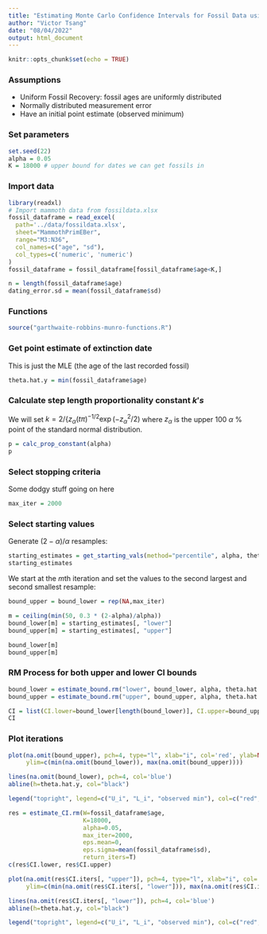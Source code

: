 ---
title: "Estimating Monte Carlo Confidence Intervals for Fossil Data using Garthwaite 1992"
author: "Victor Tsang"
date: "08/04/2022"
output: html_document
---

```{r setup, include=FALSE}
knitr::opts_chunk$set(echo = TRUE)
```

### Assumptions

* Uniform Fossil Recovery: fossil ages are uniformly distributed
* Normally distributed measurement error
* Have an initial point estimate (observed minimum)

### Set parameters

```{r}
set.seed(22)
alpha = 0.05
K = 18000 # upper bound for dates we can get fossils in
```

### Import data

```{r}
library(readxl)
# Import mammoth data from fossildata.xlsx
fossil_dataframe = read_excel(
  path='../data/fossildata.xlsx', 
  sheet="MammothPrimEBer", 
  range="M3:N36", 
  col_names=c("age", "sd"), 
  col_types=c('numeric', 'numeric')
)
fossil_dataframe = fossil_dataframe[fossil_dataframe$age<K,]

n = length(fossil_dataframe$age)
dating_error.sd = mean(fossil_dataframe$sd)
```


### Functions

```{r}
source("garthwaite-robbins-munro-functions.R")
```


### Get point estimate of extinction date

This is just the MLE (the age of the last recorded fossil)

```{r}
theta.hat.y = min(fossil_dataframe$age)
```


### Calculate step length proportionality constant $k's$

We will set $k = 2/\{ z_\alpha (t\pi)^{-1/2}\exp{(-z_\alpha^2/2)}$ where $z_\alpha$ is the upper 100 $\alpha$ % point of the standard normal distribution.

```{r}
p = calc_prop_constant(alpha)
p
```


### Select stopping criteria

Some dodgy stuff going on here

```{r}
max_iter = 2000
```


### Select starting values

Generate $(2 - \alpha) / \alpha$ resamples:

```{r}
starting_estimates = get_starting_vals(method="percentile", alpha, theta.hat.y, n, K, eps.mean=0, eps.sigma=dating_error.sd)
starting_estimates
```

We start at the $m$th iteration and set the values to the second largest and second smallest resample:

```{r}
bound_upper = bound_lower = rep(NA,max_iter)

m = ceiling(min(50, 0.3 * (2-alpha)/alpha))
bound_lower[m] = starting_estimates[, "lower"]
bound_upper[m] = starting_estimates[, "upper"]

bound_lower[m]
bound_upper[m]
```

### RM Process for both upper and lower CI bounds


```{r}
bound_lower = estimate_bound.rm("lower", bound_lower, alpha, theta.hat.y, n, K, p, m, max_iter, eps.mean=0, eps.sigma=dating_error.sd)
bound_upper = estimate_bound.rm("upper", bound_upper, alpha, theta.hat.y, n, K, p, m, max_iter, eps.mean=0, eps.sigma=dating_error.sd)

CI = list(CI.lower=bound_lower[length(bound_lower)], CI.upper=bound_upper[length(bound_upper)])
CI
```


### Plot iterations

```{r}
plot(na.omit(bound_upper), pch=4, type="l", xlab="i", col='red', ylab=NA, main="CI Convergence",
     ylim=c(min(na.omit(bound_lower)), max(na.omit(bound_upper))))

lines(na.omit(bound_lower), pch=4, col='blue')
abline(h=theta.hat.y, col="black")

legend("topright", legend=c("U_i", "L_i", "observed min"), col=c("red", "blue", "black"), lty=c(1,1,1))
```

```{r}
res = estimate_CI.rm(W=fossil_dataframe$age,
                     K=18000,
                     alpha=0.05,
                     max_iter=2000,
                     eps.mean=0,
                     eps.sigma=mean(fossil_dataframe$sd),
                     return_iters=T)
c(res$CI.lower, res$CI.upper)
```

```{r}
plot(na.omit(res$CI.iters[, "upper"]), pch=4, type="l", xlab="i", col='red', ylab=NA, main="CI Convergence",
     ylim=c(min(na.omit(res$CI.iters[, "lower"])), max(na.omit(res$CI.iters[, "upper"]))))

lines(na.omit(res$CI.iters[, "lower"]), pch=4, col='blue')
abline(h=theta.hat.y, col="black")

legend("topright", legend=c("U_i", "L_i", "observed min"), col=c("red", "blue", "black"), lty=c(1,1,1))
```


